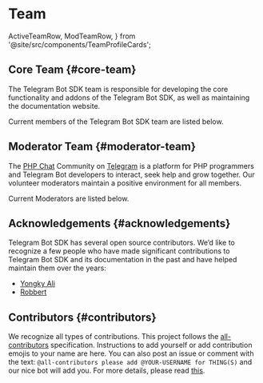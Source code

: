 # Team

  ActiveTeamRow,
  ModTeamRow,
} from '@site/src/components/TeamProfileCards';

## Core Team {#core-team}

The Telegram Bot SDK team is responsible for developing the core functionality and addons of the Telegram Bot SDK, as well as maintaining the documentation website.

Current members of the Telegram Bot SDK team are listed below.

<ActiveTeamRow />

## Moderator Team {#moderator-team}

The [PHP Chat](https://phpchat.co) Community on [Telegram](https://t.me/PHPChatCo) is a platform for PHP programmers and Telegram Bot developers to interact, seek help and grow together. Our volunteer moderators maintain a positive environment for all members.

Current Moderators are listed below.

<ModTeamRow />

## Acknowledgements {#acknowledgements}

Telegram Bot SDK has several open source contributors. We’d like to recognize a few people who have made significant contributions to Telegram Bot SDK and its documentation in the past and have helped maintain them over the years:

- [Yongky Ali](https://github.com/yongkyali)
- [Robbert](https://github.com/Xibel)

## Contributors {#contributors}

We recognize all types of contributions. This project follows the [all-contributors](https://github.com/all-contributors/all-contributors) specification. Instructions to add yourself or add contribution emojis to your name are here. You can also post an issue or comment with the text: `@all-contributors please add @YOUR-USERNAME for THING(S)` and our nice bot will add you. For more details, please read [this](https://allcontributors.org/docs/en/bot/usage).

<!-- ALL-CONTRIBUTORS-LIST:START - Do not remove or modify this section -->
<!-- prettier-ignore-start -->
<!-- markdownlint-disable -->

<!-- markdownlint-restore -->
<!-- prettier-ignore-end -->

<!-- ALL-CONTRIBUTORS-LIST:END -->
